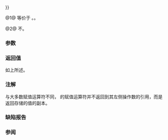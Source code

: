 {{cpp/atomic/atomic_ref/title|operator{{=}}}}
{{cpp/atomic/atomic_ref/navbar}}
{{dcl begin}}
{{dcla|num=1|constexpr=c++26|1=
value_type operator=( value_type desired ) const noexcept;
}}
{{dcl|num=2|1=
atomic_ref&amp; operator=( const atomic_ref&amp; ) = delete;
}}
{{dcl end}}

@1@ 等价于 {{c|store(desired); return desired;}}。{{cpp/enable if| {{c|std::is_const_v&lt;T&gt;}} 是 {{c|false}} }}。

@2@ {{tt|atomic_ref}} 不{{named req|CopyAssignable}}。

===参数===
{{par begin}}
{{par|desired|要赋的值}}
{{par end}}

===返回值===
如上所述。

===注解===
与大多数赋值运算符不同，{{tt|atomic_ref}} 的赋值运算符并不返回到其左侧操作数的引用，而是返回存储的值的副本。

===缺陷报告===
{{dr list begin}}
{{dr list item|wg=lwg|dr=3508|paper=P3323R1|std=C++20|before=赋值运算符对 {{c/core|const T}} 无意义|after=受约束以仅接受非 const 的 {{tt|T}}}}
{{dr list end}}

===参阅===
{{dsc begin}}
{{dsc inc|cpp/atomic/atomic_ref/dsc constructor}}
{{dsc inc|cpp/atomic/atomic_ref/dsc store}}
{{dsc end}}

{{langlinks|en|es|ja}}